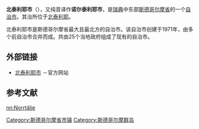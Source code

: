 {{Infobox_Kommun|
fullname=Norrtälje kommun|
coatofarms=[[File:Norrtäljes_vapen.svg|100px]]|
county=[[斯德哥尔摩省|斯德哥尔摩省]]|
province=[[乌普兰|乌普兰]]|
capital=[[北泰利耶|北泰利耶]]|
map=[[File:Norrtälje_Municipality_in_Stockholm_County.png|200px]]|
arearank=第44名|
area=2,118.41|
arealand=2,010.76|
populationrank=第41名|
population=55,554|
densityrank=第142名|
populationdensity=27.3|
code=0188<ref>[http://www.scb.se/Grupp/regionalt/rg0101/kommunlankod.xls 瑞典统计局]</ref>|
website=http://www.norrtalje.se/|
footnotes=面积与人口统计数据来自[[瑞典统计局|瑞典统计局]]，截至2008年6月30日}}

'''北泰利耶市'''（{{lang-sv|Norrtälje kommun}}），又纯音译作'''诺尔泰利耶市'''，是[[瑞典|瑞典]]中东部[[斯德哥尔摩省|斯德哥尔摩省]]的一个[[瑞典自治市|自治市]]。其治所位于[[北泰利耶|北泰利耶]]。

北泰利耶市是斯德哥尔摩省最大且最北方的自治市。该自治市创建于1971年，由多个前自治市合并而成。共由25个当地政府组成了现有的自治市。

== 外部链接 ==
* [http://www.norrtalje.se/ 北泰利耶市] {{Wayback|url=http://www.norrtalje.se/ |date=20090121022022 }}－官方网站

== 参考文献 ==
{{reflist}}

{{Stockholm County}}
{{normdaten}}
{{DEFAULTSORT:norrtalje}}
[[Category:斯德哥尔摩省市镇|Category:斯德哥尔摩省市镇]]
[[Category:斯德哥尔摩群岛|Category:斯德哥尔摩群岛]]
{{sweden-geo-stub}}
[[nn:Norrtälje|nn:Norrtälje]]